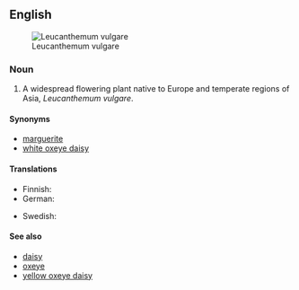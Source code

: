 {{wikipedia}}
==English==
[[Image:Ox-eye daisy 01.jpg|thumb|right|Leucanthemum vulgare]]

===Noun===
{{en-noun|sg=[[oxeye]] [[daisy]]|oxeye daisies}}

# A widespread flowering plant native to Europe and temperate regions of Asia, ''Leucanthemum vulgare''.

====Synonyms====
*[[marguerite]]
*[[white oxeye daisy]]

====Translations====
{{top}}
* Finnish: {{t-|fi|päivänkakkara}}
* German: {{t-|de|Margerite|f}}
{{mid}}
* Swedish: {{t|sv|prästkrage}}
{{bottom}}

====See also====
*[[daisy]]
*[[oxeye]]
*[[yellow oxeye daisy]]